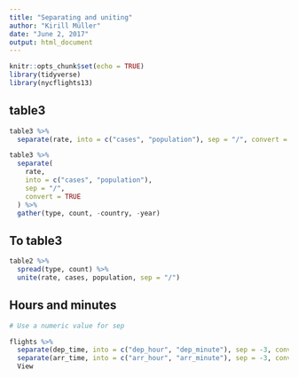 ```yaml
---
title: "Separating and uniting"
author: "Kirill Müller"
date: "June 2, 2017"
output: html_document
---
```


```r
knitr::opts_chunk$set(echo = TRUE)
library(tidyverse)
library(nycflights13)
```


## table3

```r
table3 %>%
  separate(rate, into = c("cases", "population"), sep = "/", convert = TRUE)
```

```r
table3 %>%
  separate(
    rate,
    into = c("cases", "population"),
    sep = "/",
    convert = TRUE
  ) %>%
  gather(type, count, -country, -year)
```


## To table3

```r
table2 %>%
  spread(type, count) %>% 
  unite(rate, cases, population, sep = "/")
```


## Hours and minutes

```r
# Use a numeric value for sep

flights %>%
  separate(dep_time, into = c("dep_hour", "dep_minute"), sep = -3, convert = TRUE) %>%
  separate(arr_time, into = c("arr_hour", "arr_minute"), sep = -3, convert = TRUE) %>% 
  View
```
